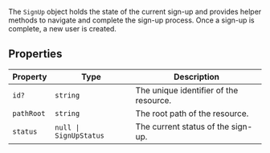 The `SignUp` object holds the state of the current sign-up and provides helper methods to navigate and complete the sign-up process. Once a sign-up is complete, a new user is created.

## Properties

| Property                         | Type                              | Description                            |
| -------------------------------- | --------------------------------- | -------------------------------------- |
| <a id="id"></a> `id?`            | `string`                          | The unique identifier of the resource. |
| <a id="pathroot"></a> `pathRoot` | `string`                          | The root path of the resource.         |
| <a id="status"></a> `status`     | <code>null \| SignUpStatus</code> | The current status of the sign-up.     |
